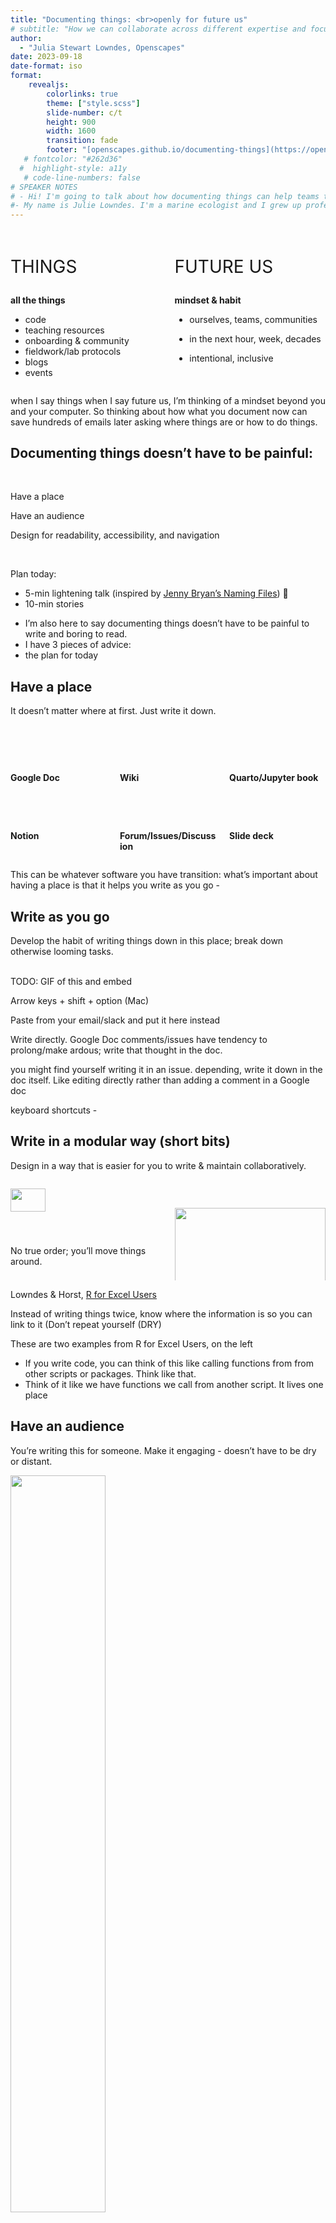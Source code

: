 ```yaml
---
title: "Documenting things: <br>openly for future us"
# subtitle: "How we can collaborate across different expertise and focus on climate solutions"
author: 
  - "Julia Stewart Lowndes, Openscapes"
date: 2023-09-18
date-format: iso
format:
    revealjs:
        colorlinks: true
        theme: ["style.scss"]
        slide-number: c/t
        height: 900
        width: 1600        
        transition: fade
        footer: "[openscapes.github.io/documenting-things](https://openscapes.github.io/documenting-things/) [(source)](https://github.com/openscapes/documenting-things)"
   # fontcolor: "#262d36"
  #  highlight-style: a11y
   # code-line-numbers: false
# SPEAKER NOTES
# - Hi! I'm going to talk about how documenting things can help teams tackle hard challeges and change culture across organizations, with examples from NASA and NOAA communities supporting climate change research and action. 
#- My name is Julie Lowndes. I'm a marine ecologist and I grew up professionally in the R and Open science communities over past the 10 years. Documenting things has been a big part of shifting my career - Director of Openscapes. 
---
```


## 

::: columns
::: {.column width="45%"}
::: {style="font-size: 2em;"}
THINGS 
:::

**all the things**

-   code
-   teaching resources
-   onboarding & community
-   fieldwork/lab protocols
-   blogs
-   events
:::

::: {.column width="45%"}
::: {style="font-size: 2em;"}
FUTURE US
:::

**mindset & habit**

-   ourselves, teams, communities

-   in the next hour, week, decades

-   intentional, inclusive
:::
:::

::: notes
when I say things when I say future us, I'm thinking of a mindset beyond you and your computer. So thinking about how what you document now can save hundreds of emails later asking where things are or how to do things.
:::

## [Documenting things doesn't have to be painful:]{.yellow-bg}

<br>

::: yellow-bg
::: doc-things-text
Have a place

Have an audience

Design for readability, accessibility, and navigation
:::
:::

<br>

Plan today:

-   5-min lightening talk (inspired by [Jenny Bryan's Naming Files](https://github.com/jennybc/how-to-name-files#how-to-name-files)) 💙
-   10-min stories


::: notes
-   I'm also here to say documenting things doesn't have to be painful to write and boring to read.
-   I have 3 pieces of advice:
-   the plan for today
:::

## [Have a place]{.yellow-bg}

It doesn't matter where at first. Just write it down. 

<br>

::: columns
::: {.column width="33%"}
<br>

**Google Doc**

<br>

<br>

**Notion**
:::

::: {.column width="33%"}
<br>

**Wiki**

<br>

<br>

**Forum/Issues/Discussion**
:::

::: {.column width="33%"}
<br>

**Quarto/Jupyter book**

<br>

<br>

**Slide deck**
:::
:::

::: notes
This can be whatever software you have transition: what's important about having a place is that it helps you write as you go -
:::

## Write as you go

Develop the habit of writing things down in this place; break down otherwise looming tasks.



<br> TODO: GIF of this and embed

Arrow keys + shift + option (Mac)

Paste from your email/slack and put it here instead



::: notes
Write directly. Google Doc comments/issues have tendency to prolong/make ardous; write that thought in the doc.

you might find yourself writing it in an issue. depending, write it down in the doc itself. Like editing directly rather than adding a comment in a Google doc

keyboard shortcuts -
:::

## Write in a modular way (short bits)

Design in a way that is easier for you to write & maintain collaboratively.

::: columns
::: {.column width="50%"}
::: borderbox
[![](images/modular-r-for-excel.png){fig-alt="Screenshot of an e-book left navigation bar for R, RStudio, and RMarkdown, with subsections Summary, RStudio Orientation, Intro to RMarkdown, R code in the Console, R functions, Help pages, Commenting" width="48%"}](https://rstudio-conf-2020.github.io/r-for-excel/rstudio.html)
:::

No true order; you'll move things around.
:::

::: {.column width="50%"}

<br>

::: borderbox
![](images/modular-github-annotated.png){fig-alt="Screenshot of an e-book left navigation bar for R, RStudio, and RMarkdown, with subsections Summary, RStudio Orientation, Intro to RMarkdown, R code in the Console, R functions, Help pages, Commenting" width="100%"}
:::

Modular bits can be networked; not limited to linear flow. 
Don't repeat yourself (DRY): know where things are and link instead.
:::
:::

::: ref-text
Lowndes & Horst, [R for Excel Users](https://rstudio-conf-2020.github.io/r-for-excel)
:::

::: notes
Instead of writing things twice, know where the information is so you can link to it (Don't repeat yourself (DRY)

These are two examples from R for Excel Users, on the left

-   If you write code, you can think of this like calling functions from from other scripts or packages. Think like that.
-   Think of it like we have functions we call from another script. It lives one place
:::

## [Have an audience]{.yellow-bg}

You're writing this for someone. Make it engaging - doesn't have to be dry or distant.
 
::: borderbox
![](images/happy-git-with-r.png){fig-alt="Screenshot of Jenny Bryan's Happy Git With R book that has an image from the music video Whip that says Watch me Diff, Watch me Rebase" fig-align="center" width="55%"}
:::

::: ref-text
Bryan, [Happy Git with R](https://happygitwithr.com)
:::

::: notes
Picture talking to them
:::


## Write in an inclusive tone

Your readers are intelligent people, who are here to learn from you.

We're in this together: consider your goals and style that welcome readers.


<br>

::: {.medium-body-text .blue-underline}
Thoughtful resources
:::

-   Purpose, Outcomes, Process ([POP](https://suzannehawkes.com/2010/04/09/pop-everything/))
-   Carpentries Curriculum Developers Handbook ([CDH](https://cdh.carpentries.org/))
-   eScience SnowEx Hackweek Team-building ([slides](https://docs.google.com/presentation/d/1qJDpFdS42kF5pcrbmxm1xFWzNoNamVrnMFelwAOh73Q/edit#slide=id.gddb97543ad_3_13) & [website](https://snowex-hackweek.github.io/website/))

<br>



::: notes
Write what you'd actually say / keep things relevant to that audience

When we write tutorials, we write them as if we're teaching them outloud. What you would say is included. And we design the code in chunks for learners.
:::

## Narrate code in small chunks
Write short narrations for your code as you'd say it out loud.
Match this with your purpose; it's especially important for teaching.

<br>

::: borderbox
![](images/cloud-clinic-ex.png)
:::

::: ref-text
Amy Steiker & NASA Openscapes Mentors, [NASA Earthdata Cloud Clinic](https://nasa-openscapes.github.io/earthdata-cloud-cookbook/examples/Earthdata-cloud-clinic.html)
:::

## Share it 'as open as possible, as closed as necessary'

Leverage different technologies to share online; consider contributors and leave breadcrumbs.

::: borderbox
[![](images/nmfs-opensci-508-breadcrumb.png){fig-alt="Screenshot of NOAA Fisheries Open Science Resource Book on the page with 508 Compliance. A red arrow points to blue text that says Recording of R UG Meeting and in red text says Internal link" width="65%"}](https://nmfs-opensci.github.io/ResourceBook/content/508_compliance.html)
:::

::: ref-text
NOAA Fisheries Open Science, [Resource Book](https://nmfs-opensci.github.io/ResourceBook/content/508_compliance.html)
:::

::: notes
Breadcrumbs. Internal link for NOAA Fisheries. That's ok. We can still all learn a lot by having as much public.

-   can help you refine place quarto, rmarkdown, google docs
:::

## [Design for readability, accessibility, & navigation]{.yellow-bg}

::: notes
-   aesthetics matter, and don't have to be super time-consuming
-   accessibility matters - can mean screenreaders, low bandwidth, paywalls/permissions, and much more
-   navigation mtters - helping Future Us find what we need
:::

## Use section headers

Separate your sections with headers; you can anchor directly to them. 

::: columns
::: {.column width="50%"}
::: borderbox
![](images/anchor-gdoc-bookmark-annotated.png){fig-alt="Screenshot of Google Doc with a Bookmark inserted with a red arrow pointing from the Insert nav bar item that says Insert > Bookmark" width="95%"}
:::
:::

::: {.column width="50%"}
::: borderbox
![](images/anchor-quarto-annotated.png){fig-alt="Screenshot of Quarto page with a Header anchored, indicated with a red circle and red arrow pointing to the url bar with text that says Clicking anchors URL" width="80%"}
:::
[Naming things](https://github.com/jennybc/how-to-name-files#how-to-name-files) 💙 is key here - Jenny Bryan says "embrace the slug"

:::
:::

<br>

::: ref-text
Clatterbuck et al, [3 approaches for the year of open science](https://openscapes.org/blog/2023-03-16-esip-winter-2023/); Fay Lab, [The FayLab Manual](https://thefaylab.github.io/lab-manual/).
:::


::: notes
These are examples from Google Doc where you can insert a bookmark and Quarto where you can anchor in Markdown.

Maybe: Be Consistent - Not "example" and then 2nd example has a diff name. Indenting.
:::


## Use text formatting

Formatting helps your readers follow along. 

::: borderbox
![](images/format-fonts-links.png){fig-alt="Screenshot of a blog post where the hyperlinked text says Fire and Tree Mortality Database and the words tidymodels and geomtextpath are formatted for code " width="80%"}
:::


<br>

Distinguish `code` with fonts; (in Markdown \`code\` )

Hyperlink to descriptive text like [Fire and Tree Mortality Database](https://doi.org/10.2737/RDS-2020-0001), not that this thing you recommended is [here](https://doi.org/10.2737/RDS-2020-0001).

<br>

::: ref-text
Horst, [Exploring tree outcomes following fires](https://allisonhorst.github.io/posts/2022-03-10-tree-mortality-fires/).
:::

## Alt text


## [Documenting things --- what's possible from this]{.yellow-bg}

<br>

::: yellow-bg
::: medium-body-text
Have a place

Have an audience

Design for readability, accessibility, and navigation
:::
:::

<br> <br>

::: medium-body-text
Movement building: open science & climate solutions
:::

::: notes
Transition: OK so that is the end of the lightning talk, and hopefully now you're interested in hearing some stories of what this looks like and what's possible from it

We're motivated by finding solutions to the cascading impacts of climate change, and helping people see themselves as part of this growing movement --- "climate" does not need to be in your job title for you to contribute

MAYBE: - Shannon D - Monica Granados / Creative Commons
:::

## NASA Earthdata Cloud Cookbook

The place for researchers to learn workflows for NASA Earthdata in the Cloud.

::: columns
::: {.column width="50%"}
<br>

::: {.medium-body-text .blue-underline}
Open, active development
:::

-   Researcher-focused tutorials

-   Spans NASA missions, research domains, NASA data centers, data formats ...

-   Cloud workflows

-   NASA Earthdata Cloud accesss

-   Python, R, MATLAB

-   Built with Quarto, combining `.ipynb`, `.qmd`
:::

::: {.column width="50%"}
<br>

::: borderbox
[![](images/cookbook.png){fig-alt="Screenshot of an e-book made with Quarto for the NASA Coud Cookbook"}](https://nasa-openscapes.github.io/earthdata-cloud-cookbook/)
:::
:::
:::

::: {.right-text .ref-text}
TODO: update image, expand How Do I's when added Matlab
:::

::: notes
This is example of what documentation looks like following these ideas. The NASA Eartdata Cloud Cookbook is the place for researchers to learn workflows for NASA Earthdata in the Cloud.

It's in Open, active development and spans
:::

## NASA Openscapes Mentor Community

Writing shared documentation with shared purpose and values.

::: columns
::: {.column width="50%"}
::: {style="font-size: 1.5em;"}
:::

<br>

::: {.medium-body-text .blue-underline}
Learning together
:::

-   Cloud infrastructure, Notebooks, Quarto

-   Getting comfortable with imperfect & open

-   Code review

-   Teaching pedagogy

-   Collaboration on GitHub

-   Facilitation & leadership
:::

::: {.column width="50%"}
<br>

![](images/2021-NASA-Openscapes-Mentors-Photoshop.png){fig-alt="Screenshot of smiling faces on Zoom" fig-align="left" width="100%"}

::: {.midi style="color: red;"}
TODO: update image, add DAAC logos
:::
:::
:::

::: notes
It's built by the NASA Openscapes Mentor Community, which is an awesome group of NASA staff
:::

## Reusing & complementing existing work

::: columns
::: {.column width="50%"}

<br>
![](images/divio.png){fig-alt="Screenshot of Divios Documentation system: a black square with four quadrants labeled Tutorials, How To Guides, Reference, and Explanation" fig-align="center"}

::: ref-text
Daniele Procida & Divio, [The Documentation System](https://documentation.divio.com/)
:::

<br>

**Framework** - helped NASA Mentors focus on learning & problem oriented documentation.
:::

::: {.column width="50%"}
<br>

![](images/open-communities.png){fig-alt="Screenshot of 20 logos from different open communities including Transfor to Open Science, Ladies of Landsat, Posit, rOpenSci, and The Turing Way" fig-align="center" width="90%"}


::: ref-text
Bri Lind at the NASA Hyperwall, [Getting to Know Open Science](https://docs.google.com/presentation/d/1uMfh0ssHGDuJ9q8pcRk8-qIerkywE4X-E_KP4CiptKc/edit#slide=id.g23d8f62188b_2_96)
:::

<br>

**Open community** - helped NASA Mentors learn, scope, co-develop, and share.

:::
:::

::: notes
TMentors found it really helpful to have a framework for thinking of this documentation.
:::

## Amplifying and storytelling

We've talked about this in a lot of places - documenting our talks about it. 

::: columns
::: {.column width="50%"}
::: borderbox
![](images/write-as-you-go-slides.png){fig-alt="Screenshot of the NASA Oepenscapes website e-book page showing the Slides header. There there are urls to slides listing the date and presenter name, with most recent up top." width="90%"}
:::

::: ref-text
Lowndes, Robinson et al, [NASA Openscapes](https://nasa-openscapes.github.io/about.html#slides)
:::
:::

::: {.column width="50%"}

<br>



:::
:::

::: notes
We've been sharing stories about the Cookbook and the awesome work the Mentors have been doing. Now want to talk on one level above
:::

## A framework to facilitate & scale inclusive open practices

<br>

![](images/openscapes-flywheel-simple.png){fig-alt="A diagram of the Openscapes flywheel. The Openscapes logo sits in the center of a cyclical process. The text around the logo reads as follows: 'Welcome bright spots (be they mentors or researchers) -- people who want to work better and collaborate' > 'Create space and place to connect and collaborate; remove barriers to participation (paid time, part of jobs)' > 'Invest in learning and trust; Everyone has something to learn, ask, teach; don't need to be an expert in everything. Cultivate psychological safety, growth mindset. Slowing down to speed up.' > 'Work Openly; Put what you learn into practice quickly, role-modeing sharing imperfect work and identifying common challenges and opportunities. Openness is a spectrum; first Future You and then Future Us' > Leverage common workflows, skills, tools; This is where we speed up: Iterate, reuse, remix with each other and teh broader community' > 'Inspire broader scientific communities through visible examples and leaders -- Open science shift' > repeat. These six steps are summarized by three overarching goals, which are also written around the logo: 'Engage a future us mindset', 'Empower learning culture', and 'Amplify open leaders'." fig-align="center" width="90%"}

<br>

::: ref-text
Robinson & Lowndes, [Openscapes Flywheel](https://eartharxiv.org/repository/view/4560/)
:::

::: notes
Movement building though shared documentation
:::

## Building the NASA Openscapes Mentors Community {.blue-background}

Places & primary audiences for intentional onboarding

<br>

::: columns
::: {.column width="33%"}
**Project website**

Public

::: borderbox
[![](images/website-nasa-openscapes.png){fig-alt="Screenshot of the project website for NASA Openscapes, with a blue navigation bar across the top and NASA and Openscapes logos in the center"}](https://nasa-openscapes.github.io/earthdata-cloud-cookbook/)
:::

[nasa-openscapes.github.io](https://nasa-openscapes.github.io)
:::

::: {.column width="33%"}
**Earthdata Cloud Cookbook**

NASA Mentors

::: borderbox
[![](images/cookbook.png){fig-alt="Screenshot of an e-book made with Quarto for the NASA Cloud Cookbook"}](https://nasa-openscapes.github.io/earthdata-cloud-cookbook/)
:::

[nasa-openscapes.github.io/<br>earthdata-cloud-cookbook](https://nasa-openscapes.github.io/earthdata-cloud-cookbook/)
:::

::: {.column width="33%"}
**Approach Guide**

Openscapes team

::: borderbox
[![](images/approach-guide.png){fig-alt="Screenshot of a Quarto site that is a guide of the Openscapes Approach"}](https://openscapes.github.io/approach-guide/)
:::

[openscapes.github.io/<br>approach-guide](https://openscapes.github.io/approach-guide)
:::
:::

::: notes
TODO: TO THINK ABOUT: how does this tie back to the 3 lightning talk points. Don't belabor
:::

## Project website {.blue-background}

[nasa-openscapes.github.io/mentors](https://nasa-openscapes.github.io/mentors)

**TODO: screenshot, less words**

-   A place we created to give visibility to the project

-   Invite participation the first mentors

-   Comms strategy: Important info here, not only in a forwarded email

-   Updatable with new info, refine based on questions

::: notes
"When they were thinking about the Cookbook, they were really thinking about X"
:::

## Earthdata Cloud Cookbook {.blue-background}

[nasa-openscapes.github.io/earthdata-cloud-cookbook/contributing/onboarding](https://nasa-openscapes.github.io/earthdata-cloud-cookbook/contributing/onboarding)

**TODO: screenshot, less words**

-   A place we created to co-develop teaching resources for researchers

-   Contributing section was early addition; how to access our cloud infrastructure

-   Information for learning quarto, GitHub branches and pull requests

-   Also: how to welcome mentors



::: notes
-   fits with Contributing section early.
    -   maintainance isn't terrible; onboarding new folks
    -   increasing contributors
:::

## Approach Guide {.blue-background}

[openscapes.github.io/approach-guide/mentors-framework/onboarding](https://openscapes.github.io/approach-guide/mentors-framework/onboarding)

**TODO: screenshot, less words**

-   A place for us to write down repeated tasks, onboard each other to how we work

-   Focused on this in Year 3; the other two were first priority. Iterative. this is the right time, and our other documentation made it easier to repeat (breadcrumbs) and then write this as we have time.

TODO: screenshot

## Paying it forward - serves us all well

TODO: Maybe just pics? and links?

-   NASA Mentor Community sustainability & handoff
    -   mentor cohort \> community
-   NOAA Fisheries Mentor Community - repeating the flywheel
    -   early visibility with website. grant co-PI Eli Holmes!
    -   nmfs-opensci resource book
-   Openscapes Mentor Community
    -   California Water Boards
    -   Pathways to Open Science - document event series
    -   Fred Hutchinson Cancer Center

## Learning and inspiration is cyclical

Learn from, with, for each other

Reuse, learn from, link to. Share stories and methods.

TODO 4 images (like this <https://mine.quarto.pub/hello-quarto/#/nasa-quarto-sites>)

-   Faylab Manual
-   NMFS Kourtney Burger, FIMS
-   Jenny Bryan
-   Better science in less time? Fig 1 image

## Closing opinions

TODO: BRING IN OUR EDITORIAL HERE

-   Helps gain visibility and value: Making the invisible visible
-   Get comfortable with imperfect
-   It takes time. part of your job. Paid time. Aligns with your job
-   It can help people feel less lost and like they belong.
-   Role model reuse of documentation (like we reuse code/packages)
-   (Maybe: emojis aren't trite. Relieves misunderstandings, helps you say "I got it", "I've seen it")
-   Take these practices to new places - meeting agendas, physical notebooks TODO Maybe: screenshot of my notebook

::: notes
I have a notebook - daily writing is smaller and ideas are bigger. I have a place, it helps my mind unleash
:::

## [How to document things openly for future us:]{.yellow-bg}

<br>

::: yellow-bg
::: doc-things-text
Have a place

Have an audience

Design for readability, accessibility, and navigation
:::
:::

(revisit hook)

-   With these 3 things I gave you with the lightening talk, this is possible
    -   Doesn't have to be painful, doesn't have to be hard, can accomplish great things.

## Thank you

TODO

## Resources

TODO

## CUTTING ROOM

## [Have a place]{.yellow-bg}

It doesn't matter where at first. Just write it down.

<br>

::: columns
::: {.column width="33%"}
**Google Doc**

<br>

TODO: screenshot

<br>

Google Slides/ELi?
:::

::: {.column width="33%"}
**Wiki**

::: borderbox
[![](images/website-wiki.png){fig-alt="Screenshot of a Wiki on GitHub describing CSS styling"}](https://github.com/Openscapes/website-new/wiki/Styling-page-elements)
:::

[github.com/Openscapes/<br>website-new/wiki](https://github.com/Openscapes/website-new/wiki/)
:::

::: {.column width="33%"}
**Quarto book**

::: borderbox
TODO NEW EXAMPLE
:::

[openscapes.github.io/<br>approach-guide](https://openscapes.github.io/approach-guide)
:::
:::

::: notes
This can be whatever software you have transition: what's important about having a place is that it helps you write as you go -
:::

